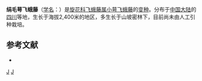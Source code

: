 {{Infraspeciesbox
| image = 
| image_caption = 
| status = 
| status_system = 
| genus = Porana
| species = mairei
| varietas = holosericea
| authority = [[吴征镒|C. Y. Wu]]
}}

'''绢毛萼飞蛾藤'''（[[学名|学名]]：{{lang|la|''Porana mairei'' var. ''holosericea''}}）是[[旋花科|旋花科]][[飞蛾藤属|飞蛾藤属]][[小萼飞蛾藤|小萼飞蛾藤]]的[[变种|变种]]。分布于[[中国大陆|中国大陆]]的[[四川|四川]]等地，生长于海拔2,400米的地区，多生长于山坡密林下，目前尚未由人工引种栽培。

== 参考文献 ==
<div class="references-small">
* {{cite web| url =http://www.bioinfo.cn/db05/KmzwSpecies.php?action=view&id=30610| title =绢毛萼飞蛾藤（变种）| work =《中国高等植物数据库全库》| publisher =中国科学院微生物研究所| author =昆明植物研究所| accessdate =2009-02-26| deadurl =yes| archiveurl =https://web.archive.org/web/20160305085934/http://www.bioinfo.cn/db05/KmzwSpecies.php?action=view&id=30610| archivedate =2016-03-05}}
</div>
{{Taxonbar}}

[[Category:飞蛾藤属|J]]
[[Category:四川植物|J]]